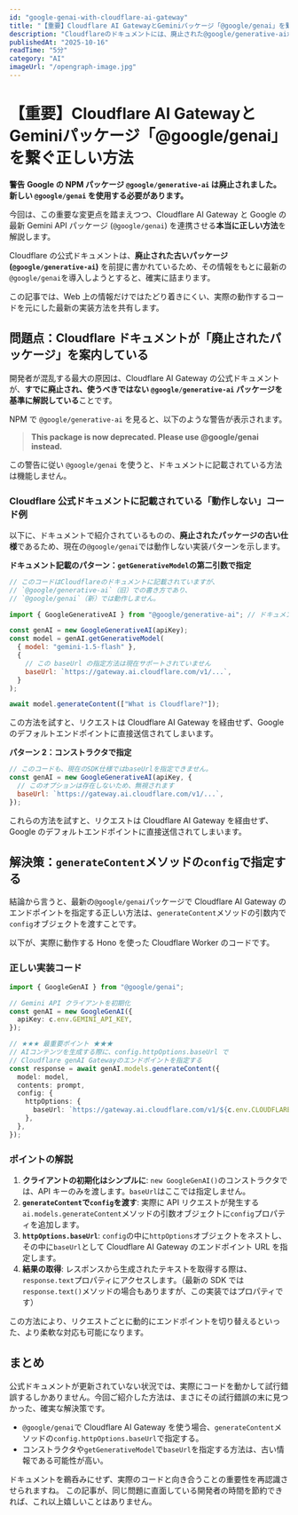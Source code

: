 ```yaml
---
id: "google-genai-with-cloudflare-ai-gateway"
title: "【重要】Cloudflare AI GatewayとGeminiパッケージ「@google/genai」を繋ぐ正しい方法"
description: "Cloudflareのドキュメントには、廃止された@google/generative-aiが使用されています。この記事では、最新の@google/genaiを使いAI Gatewayと正しく連携する方法を解説します。"
publishedAt: "2025-10-16"
readTime: "5分"
category: "AI"
imageUrl: "/opengraph-image.jpg"
---
```


# 【重要】Cloudflare AI GatewayとGeminiパッケージ「@google/genai」を繋ぐ正しい方法

**警告**
**Google の NPM パッケージ `@google/generative-ai` は廃止されました。**
**新しい `@google/genai` を使用する必要があります。**

今回は、この重要な変更点を踏まえつつ、Cloudflare AI Gateway と Google の最新 Gemini API パッケージ (`@google/genai`) を連携させる**本当に正しい方法**を解説します。

Cloudflare の公式ドキュメントは、**廃止された古いパッケージ (`@google/generative-ai`)** を前提に書かれているため、その情報をもとに最新の`@google/genai`を導入しようとすると、確実に詰まります。

この記事では、Web 上の情報だけではたどり着きにくい、実際の動作するコードを元にした最新の実装方法を共有します。

## 問題点：Cloudflare ドキュメントが「廃止されたパッケージ」を案内している

開発者が混乱する最大の原因は、Cloudflare AI Gateway の公式ドキュメントが、**すでに廃止され、使うべきではない `@google/generative-ai` パッケージを基準に解説している**ことです。

NPM で `@google/generative-ai` を見ると、以下のような警告が表示されます。

> **This package is now deprecated. Please use @google/genai instead.**

この警告に従い `@google/genai` を使うと、ドキュメントに記載されている方法は機能しません。

### Cloudflare 公式ドキュメントに記載されている「動作しない」コード例

以下に、ドキュメントで紹介されているものの、**廃止されたパッケージの古い仕様**であるため、現在の`@google/genai`では動作しない実装パターンを示します。

**ドキュメント記載のパターン：`getGenerativeModel`の第二引数で指定**

```javascript
// このコードはCloudflareのドキュメントに記載されていますが、
// `@google/generative-ai`（旧）での書き方であり、
// `@google/genai`（新）では動作しません。

import { GoogleGenerativeAI } from "@google/generative-ai"; // ドキュメントは旧パッケージを import している

const genAI = new GoogleGenerativeAI(apiKey);
const model = genAI.getGenerativeModel(
  { model: "gemini-1.5-flash" },
  {
    // この baseUrl の指定方法は現在サポートされていません
    baseUrl: `https://gateway.ai.cloudflare.com/v1/...`,
  }
);

await model.generateContent(["What is Cloudflare?"]);
```

この方法を試すと、リクエストは Cloudflare AI Gateway を経由せず、Google のデフォルトエンドポイントに直接送信されてしまいます。

**パターン 2：コンストラクタで指定**

```javascript
// このコードも、現在のSDK仕様ではbaseUrlを指定できません。
const genAI = new GoogleGenerativeAI(apiKey, {
  // このオプションは存在しないため、無視されます
  baseUrl: `https://gateway.ai.cloudflare.com/v1/...`,
});
```

これらの方法を試すと、リクエストは Cloudflare AI Gateway を経由せず、Google のデフォルトエンドポイントに直接送信されてしまいます。

## 解決策：`generateContent`メソッドの`config`で指定する

結論から言うと、最新の`@google/genai`パッケージで Cloudflare AI Gateway のエンドポイントを指定する正しい方法は、`generateContent`メソッドの引数内で`config`オブジェクトを渡すことです。

以下が、実際に動作する Hono を使った Cloudflare Worker のコードです。

### 正しい実装コード

```typescript
import { GoogleGenAI } from "@google/genai";

// Gemini API クライアントを初期化
const genAI = new GoogleGenAI({
  apiKey: c.env.GEMINI_API_KEY,
});

// ★★★ 最重要ポイント ★★★
// AIコンテンツを生成する際に、config.httpOptions.baseUrl で
// Cloudflare genAI Gatewayのエンドポイントを指定する
const response = await genAI.models.generateContent({
  model: model,
  contents: prompt,
  config: {
    httpOptions: {
      baseUrl: `https://gateway.ai.cloudflare.com/v1/${c.env.CLOUDFLARE_ACCOUNT_ID}/${c.env.CLOUDFLARE_AI_GATEWAY_NAME}/google-ai-studio`,
    },
  },
});
```

### ポイントの解説

1.  **クライアントの初期化はシンプルに**: `new GoogleGenAI()`のコンストラクタでは、API キーのみを渡します。`baseUrl`はここでは指定しません。
2.  **`generateContent`で`config`を渡す**: 実際に API リクエストが発生する`ai.models.generateContent`メソッドの引数オブジェクトに`config`プロパティを追加します。
3.  **`httpOptions.baseUrl`**: `config`の中に`httpOptions`オブジェクトをネストし、その中に`baseUrl`として Cloudflare AI Gateway のエンドポイント URL を指定します。
4.  **結果の取得**: レスポンスから生成されたテキストを取得する際は、`response.text`プロパティにアクセスします。（最新の SDK では`response.text()`メソッドの場合もありますが、この実装ではプロパティです）

この方法により、リクエストごとに動的にエンドポイントを切り替えるといった、より柔軟な対応も可能になります。

## まとめ

公式ドキュメントが更新されていない状況では、実際にコードを動かして試行錯誤するしかありません。今回ご紹介した方法は、まさにその試行錯誤の末に見つかった、確実な解決策です。

- `@google/genai`で Cloudflare AI Gateway を使う場合、`generateContent`メソッドの`config.httpOptions.baseUrl`で指定する。
- コンストラクタや`getGenerativeModel`で`baseUrl`を指定する方法は、古い情報である可能性が高い。

ドキュメントを鵜呑みにせず、実際のコードと向き合うことの重要性を再認識させられますね。
この記事が、同じ問題に直面している開発者の時間を節約できれば、これ以上嬉しいことはありません。
